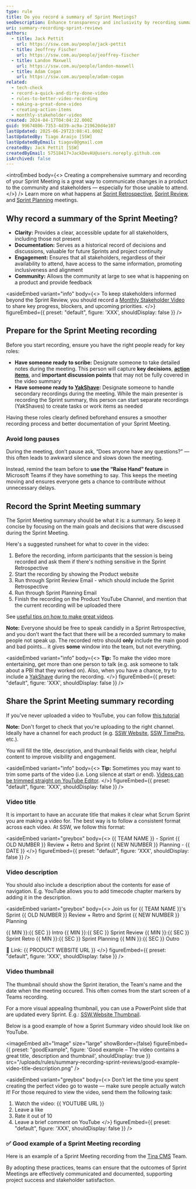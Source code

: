 ```yaml
---
type: rule
title: Do you record a summary of Sprint Meetings?
seoDescription: Enhance transparency and inclusivity by recording summaries of Sprint Reviews, providing stakeholders with clear updates and fostering community engagement.
uri: summary-recording-sprint-reviews
authors:
  - title: Jack Pettit
    url: https://ssw.com.au/people/jack-pettit
  - title: Jeoffrey Fischer
    url: https://ssw.com.au/people/jeoffrey-fischer
  - title: Landon Maxwell
    url: https://ssw.com.au/people/landon-maxwell
  - title: Adam Cogan
    url: https://ssw.com.au/people/adam-cogan
related:
  - tech-check
  - record-a-quick-and-dirty-done-video
  - rules-to-better-video-recording
  - making-a-great-done-video
  - creating-action-items
  - monthly-stakeholder-video
created: 2024-04-17T04:04:22.000Z
guid: 99674806-7353-4d39-ac9a-219620d4e107
lastUpdated: 2025-06-29T23:08:41.000Z
lastUpdatedBy: Tiago Araújo [SSW]
lastUpdatedByEmail: tiagov8@gmail.com
createdBy: Jack Pettit [SSW]
createdByEmail: 57518417+JackDevAU@users.noreply.github.com
isArchived: false
---
```


<introEmbed
  body={<>
Creating a comprehensive summary and recording of your Sprint Meeting is a great way to communicate changes in a product to the community and stakeholders — especially for those unable to attend.
  </>}
/>
Learn more on what happens at [Sprint Retrospective](/what-happens-at-retro-meetings), [Sprint Review](//what-happens-at-a-sprint-review-meeting), and [Sprint Planning](/what-happens-at-a-sprint-planning-meeting) meetings.

## Why record a summary of the Sprint Meeting?

* **Clarity:** Provides a clear, accessible update for all stakeholders, including those not present
* **Documentation:** Serves as a historical record of decisions and discussions, valuable for future Sprints and project continuity
* **Engagement:** Ensures that all stakeholders, regardless of their availability to attend, have access to the same information, promoting inclusiveness and alignment
* **Community:** Allows the community at large to see what is happening on a product and provide feedback

<asideEmbed
  variant="info"
  body={<>
    To keep stakeholders informed beyond the Sprint Review, you should record a [Monthly Stakeholder Video](/monthly-stakeholder-video) to share key progress, blockers, and upcoming priorities.
  </>}
  figureEmbed={{
    preset: "default",
    figure: 'XXX',
    shouldDisplay: false
  }}
/>

## Prepare for the Sprint Meeting recording

Before you start recording, ensure you have the right people ready for key roles:

* **Have someone ready to scribe:** Designate someone to take detailed notes during the meeting. This person will capture **key decisions**, **[action items](/creating-action-items)**, and **important discussion points** that may not be fully covered in the video summary
* **Have someone ready to [YakShave](https://yakshaver.ai):** Designate someone to handle secondary recordings during the meeting. While the main presenter is recording the Sprint summary, this person can start separate recordings (YakShaves) to create tasks or work items as needed

Having these roles clearly defined beforehand ensures a smoother recording process and better documentation of your Sprint Meeting.

### Avoid long pauses

During the meeting, don’t pause ask, “Does anyone have any questions?” — this often leads to awkward silence and slows down the meeting.

Instead, remind the team before to **use the “Raise Hand” feature** in Microsoft Teams if they have something to say. This keeps the meeting moving and ensures everyone gets a chance to contribute without unnecessary delays.

## Record the Sprint Meeting summary

The Sprint Meeting summary should be what it is: a summary. So keep it concise by focusing on the main goals and decisions that were discussed during the Sprint Meeting.

Here's a suggested runsheet for what to cover in the video:

1. Before the recording, inform participants that the session is being recorded and ask them if there's nothing sensitive in the Sprint Retrospective
2. Start the recording by showing the Product website
3. Run through Sprint Review Email - which should include the Sprint Retrospective
4. Run through Sprint Planning Email
5. Finish the recording on the Product YouTube Channel, and mention that the current recording will be uploaded there

See [useful tips on how to make great videos](/making-a-great-done-video).

**Note:** Everyone should be free to speak candidly in a Sprint Retrospective, and you don’t want the fact that there will be a recorded summary to make people not speak up. The recorded retro should **only** include the main good and bad points... it gives **some** window into the team, but not everything.

<asideEmbed
  variant="info"
  body={<>
    **Tip:** To make the video more entertaining, get more than one person to talk (e.g. ask someone to talk about a PBI that they worked on). Also, when you have a chance, try to include a [YakShave](https://yakshaver.ai) during the recording.
  </>}
  figureEmbed={{
    preset: "default",
    figure: 'XXX',
    shouldDisplay: false
  }}
/>

## Share the Sprint Meeting summary recording

If you've never uploaded a video to YouTube, you can follow [this tutorial](https://support.google.com/youtube/answer/57407?sjid=14705773004983041204-AP)

**Note:** Don't forget to check that you're uploading to the right channel. Ideally have a channel for each product (e.g. [SSW Website](https://www.youtube.com/channel/UCi7s9fJp6RlvHCMK2hATK7g), [SSW TimePro](https://www.youtube.com/channel/UCKf-M2C0b3_ca4kwzmvmERg), etc.).

You will fill the title, description, and thumbnail fields with clear, helpful content to improve visibility and engagement.

<asideEmbed
  variant="info"
  body={<>
    **Tip:** Sometimes you may want to trim some parts of the video (i.e. Long silence at start or end). [Videos can be trimmed straight on YouTube Editor](https://support.google.com/youtube/answer/9057455?hl=en).
  </>}
  figureEmbed={{
    preset: "default",
    figure: 'XXX',
    shouldDisplay: false
  }}
/>

### Video title

It is important to have an accurate title that makes it clear what Scrum Sprint you are making a video for. The best way is to follow a consistent format across each video.
At SSW, we follow this format:

<asideEmbed
  variant="greybox"
  body={<>
    &#123;&#123; TEAM NAME &#125;&#125; - Sprint &#123;&#123; OLD NUMBER &#125;&#125; Review + Retro and Sprint &#123;&#123; NEW NUMBER &#125;&#125; Planning - &#123;&#123; DATE &#125;&#125;
  </>}
  figureEmbed={{
    preset: "default",
    figure: 'XXX',
    shouldDisplay: false
  }}
/>

### Video description

You should also include a description about the contents for ease of navigation. E.g. YouTube allows you to add timecode chapter markers by adding it in the description.

<asideEmbed
  variant="greybox"
  body={<>
    Join us for &#123;&#123; TEAM NAME &#125;&#125;'s Sprint &#123;&#123; OLD NUMBER &#125;&#125; Review + Retro and Sprint &#123;&#123; NEW NUMBER &#125;&#125; Planning

&#123;&#123; MIN &#125;&#125;:&#123;&#123; SEC &#125;&#125; Intro
&#123;&#123; MIN &#125;&#125;:&#123;&#123; SEC &#125;&#125; Sprint Review
&#123;&#123; MIN &#125;&#125;:&#123;&#123; SEC &#125;&#125; Sprint Retro
&#123;&#123; MIN &#125;&#125;:&#123;&#123; SEC &#125;&#125; Sprint Planning
&#123;&#123; MIN &#125;&#125;:&#123;&#123; SEC &#125;&#125; Outro

🔗 Link: &#123;&#123; PRODUCT WEBSITE URL &#125;&#125;
  </>}
  figureEmbed={{
    preset: "default",
    figure: 'XXX',
    shouldDisplay: false
  }}
/>

### Video thumbnail

The thumbnail should show the Sprint iteration, the Team's name and the date when the meeting occured. This often comes from the start screen of a Teams recording.

For a more visual appealing thumbnail, you can use a PowerPoint slide that are updated every Sprint. E.g.: [SSW.Website Thumbnail](https://sswcom.sharepoint.com/:p:/s/SSWWebsitev3/EXK91BgLmO9DnT9np2HabPoBm5vQiKfggtG3DqtDw-aQHA?e=Im08L9).

Below is a good example of how a Sprint Summary video should look like on YouTube.

<imageEmbed
  alt="Image"
  size="large"
  showBorder={false}
  figureEmbed={{
    preset: "goodExample",
    figure: 'Good example – The video contains a great title, description and thumbnail',
    shouldDisplay: true
  }}
  src="/uploads/rules/summary-recording-sprint-reviews/good-example-video-title-description.png"
/>

<asideEmbed
  variant="greybox"
  body={<>
    Don't let the time you spent creating the perfect video go to waste — make sure people actually watch it! For those required to view the video, send them the following task:

  1. Watch the video: &#123;&#123; YOUTUBE URL &#125;&#125;
  2. Leave a like
  3. Rate it out of 10
  4. Leave a brief comment on YouTube
  </>}
  figureEmbed={{
    preset: "default",
    figure: 'XXX',
    shouldDisplay: false
  }}
/>

### ✅ Good example of a Sprint Meeting recording

Here is an example of a Sprint Meeting recording from the [Tina CMS](https://tina.io/) Team.

<youtubeEmbed url="https://www.youtube.com/watch?v=t3SlxTKiT6U" description="Video: TinaCMS - Sprint 23 Review and Sprint 24 Forecast (10 min)" />

By adopting these practices, teams can ensure that the outcomes of Sprint Meetings are effectively communicated and documented, supporting project success and stakeholder satisfaction.
